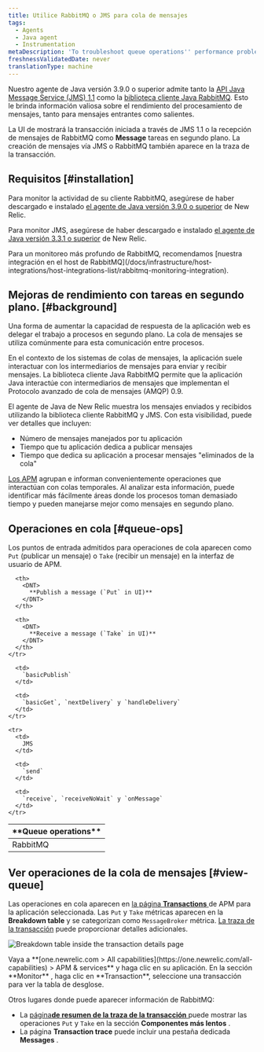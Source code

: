 ```yaml
---
title: Utilice RabbitMQ o JMS para cola de mensajes
tags:
  - Agents
  - Java agent
  - Instrumentation
metaDescription: 'To troubleshoot queue operations'' performance problems, use RabbitMQ with New Relic APM for Java applications.'
freshnessValidatedDate: never
translationType: machine
---
```


Nuestro agente de Java versión 3.9.0 o superior admite tanto la [API Java Message Service (JMS) 1.1](https://docs.oracle.com/javaee/7/api/javax/jms/package-summary.html#package.description) como la [biblioteca cliente Java RabbitMQ](https://www.rabbitmq.com/java-client.html). Esto le brinda información valiosa sobre el rendimiento del procesamiento de mensajes, tanto para mensajes entrantes como salientes.

La UI de <InlinePopover type="apm"/>mostrará la transacción iniciada a través de JMS 1.1 o la recepción de mensajes de RabbitMQ como <DNT>**Message**</DNT> tareas en segundo plano. La creación de mensajes vía JMS o RabbitMQ también aparece en la traza de la transacción.

## Requisitos [#installation]

Para monitor la actividad de su cliente RabbitMQ, asegúrese de haber descargado e instalado [el agente de Java versión 3.9.0 o superior](/docs/release-notes/agent-release-notes/java-release-notes) de New Relic.

Para monitor JMS, asegúrese de haber descargado e instalado [el agente de Java versión 3.3.1 o superior](/docs/release-notes/agent-release-notes/java-release-notes/java-agent-331) de New Relic.

<Callout variant="tip">
  Para un monitoreo más profundo de RabbitMQ, recomendamos [nuestra integración en el host de RabbitMQ](/docs/infrastructure/host-integrations/host-integrations-list/rabbitmq-monitoring-integration).
</Callout>

## Mejoras de rendimiento con tareas en segundo plano. [#background]

Una forma de aumentar la capacidad de respuesta de la aplicación web es delegar el trabajo a procesos en segundo plano. La cola de mensajes se utiliza comúnmente para esta comunicación entre procesos.

En el contexto de los sistemas de colas de mensajes, la aplicación suele interactuar con los intermediarios de mensajes para enviar y recibir mensajes. La biblioteca cliente Java RabbitMQ permite que la aplicación Java interactúe con intermediarios de mensajes que implementan el Protocolo avanzado de cola de mensajes (AMQP) 0.9.

El agente de Java de New Relic muestra los mensajes enviados y recibidos utilizando la biblioteca cliente RabbitMQ y JMS. Con esta visibilidad, puede ver detalles que incluyen:

* Número de mensajes manejados por tu aplicación
* Tiempo que tu aplicación dedica a publicar mensajes
* Tiempo que dedica su aplicación a procesar mensajes "eliminados de la cola"

[Los APM](#view-queue) agrupan e informan convenientemente operaciones que interactúan con colas temporales. Al analizar esta información, puede identificar más fácilmente áreas donde los procesos toman demasiado tiempo y pueden manejarse mejor como mensajes en segundo plano.

## Operaciones en cola [#queue-ops]

Los puntos de entrada admitidos para operaciones de cola aparecen como `Put` (publicar un mensaje) o `Take` (recibir un mensaje) en la interfaz de usuario de APM.

<table>
  <thead>
    <tr>
      <th width={150}>
        <DNT>
          **Queue operations**
        </DNT>
      </th>

      <th>
        <DNT>
          **Publish a message (`Put` in UI)**
        </DNT>
      </th>

      <th>
        <DNT>
          **Receive a message (`Take` in UI)**
        </DNT>
      </th>
    </tr>
  </thead>

  <tbody>
    <tr>
      <td>
        RabbitMQ
      </td>

      <td>
        `basicPublish`
      </td>

      <td>
        `basicGet`, `nextDelivery` y `handleDelivery`
      </td>
    </tr>

    <tr>
      <td>
        JMS
      </td>

      <td>
        `send`
      </td>

      <td>
        `receive`, `receiveNoWait` y `onMessage`
      </td>
    </tr>
  </tbody>
</table>

## Ver operaciones de la cola de mensajes [#view-queue]

Las operaciones en cola aparecen en [la página <DNT>**Transactions**</DNT> ](/docs/apm/applications-menu/monitoring/transactions-dashboard)de APM para la aplicación seleccionada. Las `Put` y `Take` métricas aparecen en la <DNT>**Breakdown table**</DNT> y se categorizan como `MessageBroker` métrica. [La traza de la transacción](/docs/apm/transactions/transaction-traces/transaction-traces) puede proporcionar detalles adicionales.

<img
  title="Breakdown table inside the transaction details page"
  alt="Breakdown table inside the transaction details page"
  src="/images/apm_screenshot-crop_breakdown-table.webp"
/>

<figcaption>
  Vaya a <DNT>**[one.newrelic.com > All capabilities](https://one.newrelic.com/all-capabilities) > APM & services**</DNT> y haga clic en su aplicación. En la sección <DNT>**Monitor**</DNT> , haga clic en <DNT>**Transaction**</DNT>, seleccione una transacción para ver la tabla de desglose.
</figcaption>

Otros lugares donde puede aparecer información de RabbitMQ:

* La [página**de resumen de la traza de la transacción** ](/docs/apm/transactions/transaction-traces/transaction-traces-trace-details-page)puede mostrar las operaciones `Put` y `Take` en la sección **Componentes más lentos** .
* La página **Transaction trace** puede incluir una pestaña dedicada **Messages** .
